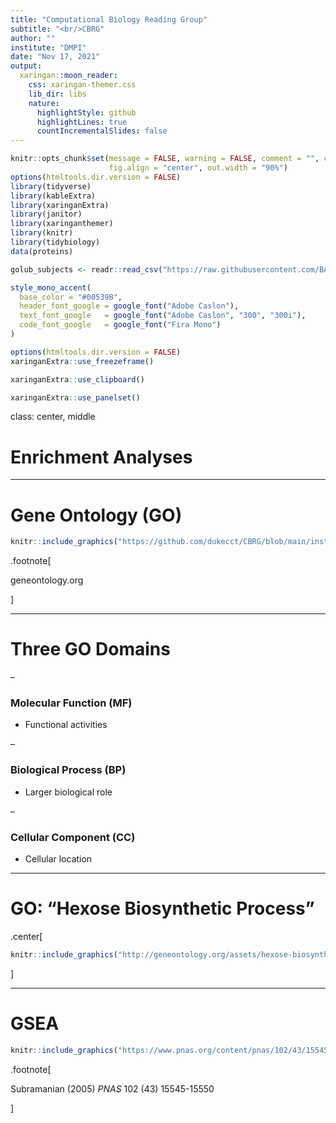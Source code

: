 ```yaml
---
title: "Computational Biology Reading Group"
subtitle: "<br/>CBRG"
author: ""
institute: "DMPI"
date: "Nov 17, 2021"
output:
  xaringan::moon_reader:
    css: xaringan-themer.css
    lib_dir: libs
    nature:
      highlightStyle: github
      highlightLines: true
      countIncrementalSlides: false
---
```


```r
knitr::opts_chunk$set(message = FALSE, warning = FALSE, comment = "", cache = F,
                      fig.align = "center", out.width = "90%")
options(htmltools.dir.version = FALSE)
library(tidyverse)
library(kableExtra)
library(xaringanExtra)
library(janitor)
library(xaringanthemer)
library(knitr)
library(tidybiology)
data(proteins)

golub_subjects <- readr::read_csv("https://raw.githubusercontent.com/BAREJAA/website_for_john/master/datasets/golub_kaggle/golub_subjects.csv")
```

```r
style_mono_accent(
  base_color = "#00539B",
  header_font_google = google_font("Adobe Caslon"),
  text_font_google   = google_font("Adobe Caslon", "300", "300i"),
  code_font_google   = google_font("Fira Mono")
)
```

```r
options(htmltools.dir.version = FALSE)
xaringanExtra::use_freezeframe()
```

```r
xaringanExtra::use_clipboard()
```

```r
xaringanExtra::use_panelset()
```

class: center, middle

# Enrichment Analyses

---

# Gene Ontology (GO)

```r
knitr::include_graphics("https://github.com/dukecct/CBRG/blob/main/inst/img/go.png?raw=true")
```

.footnote[

geneontology.org

]

---

# Three GO Domains  

--

### **Molecular Function (MF)** 

  - Functional activities 

--

### **Biological Process (BP)** 

  - Larger biological role

--

### **Cellular Component (CC)** 

  - Cellular location

---

# GO: "Hexose Biosynthetic Process"

.center[

```r
knitr::include_graphics("http://geneontology.org/assets/hexose-biosynthetic-process.png")
```

]

---
# GSEA

```r
knitr::include_graphics("https://www.pnas.org/content/pnas/102/43/15545/F1.large.jpg?width=800&height=600&carousel=1")
```

.footnote[

Subramanian (2005) *PNAS* 102 (43) 15545-15550

]

